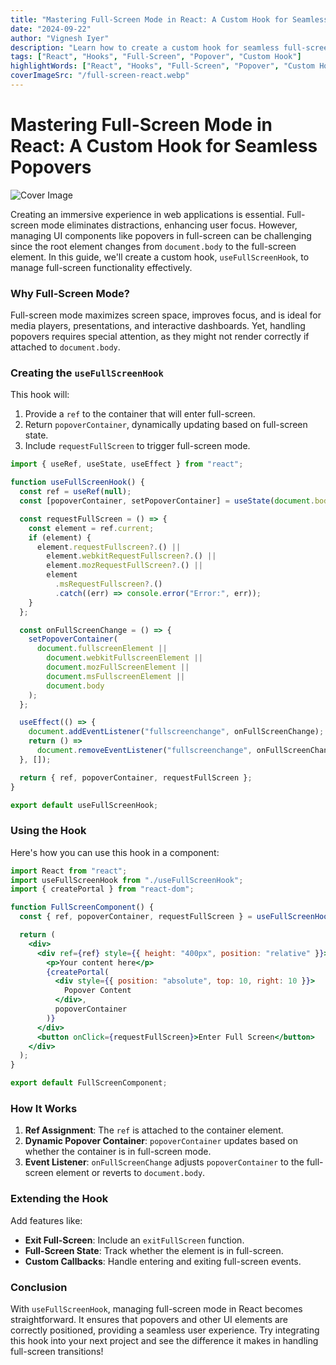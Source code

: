 ```yaml
---
title: "Mastering Full-Screen Mode in React: A Custom Hook for Seamless Popovers"
date: "2024-09-22"
author: "Vignesh Iyer"
description: "Learn how to create a custom hook for seamless full-screen mode in React using a popover."
tags: ["React", "Hooks", "Full-Screen", "Popover", "Custom Hook"]
highlightWords: ["React", "Hooks", "Full-Screen", "Popover", "Custom Hook"]
coverImageSrc: "/full-screen-react.webp"
---
```


# Mastering Full-Screen Mode in React: A Custom Hook for Seamless Popovers

![Cover Image](/full-screen-react.webp)

Creating an immersive experience in web applications is essential. Full-screen mode eliminates distractions, enhancing user focus. However, managing UI components like popovers in full-screen can be challenging since the root element changes from `document.body` to the full-screen element. In this guide, we'll create a custom hook, `useFullScreenHook`, to manage full-screen functionality effectively.

### **Why Full-Screen Mode?**

Full-screen mode maximizes screen space, improves focus, and is ideal for media players, presentations, and interactive dashboards. Yet, handling popovers requires special attention, as they might not render correctly if attached to `document.body`.

### **Creating the `useFullScreenHook`**

This hook will:

1. Provide a `ref` to the container that will enter full-screen.
2. Return `popoverContainer`, dynamically updating based on full-screen state.
3. Include `requestFullScreen` to trigger full-screen mode.

```jsx
import { useRef, useState, useEffect } from "react";

function useFullScreenHook() {
  const ref = useRef(null);
  const [popoverContainer, setPopoverContainer] = useState(document.body);

  const requestFullScreen = () => {
    const element = ref.current;
    if (element) {
      element.requestFullscreen?.() ||
        element.webkitRequestFullscreen?.() ||
        element.mozRequestFullScreen?.() ||
        element
          .msRequestFullscreen?.()
          .catch((err) => console.error("Error:", err));
    }
  };

  const onFullScreenChange = () => {
    setPopoverContainer(
      document.fullscreenElement ||
        document.webkitFullscreenElement ||
        document.mozFullScreenElement ||
        document.msFullscreenElement ||
        document.body
    );
  };

  useEffect(() => {
    document.addEventListener("fullscreenchange", onFullScreenChange);
    return () =>
      document.removeEventListener("fullscreenchange", onFullScreenChange);
  }, []);

  return { ref, popoverContainer, requestFullScreen };
}

export default useFullScreenHook;
```

### **Using the Hook**

Here's how you can use this hook in a component:

```jsx
import React from "react";
import useFullScreenHook from "./useFullScreenHook";
import { createPortal } from "react-dom";

function FullScreenComponent() {
  const { ref, popoverContainer, requestFullScreen } = useFullScreenHook();

  return (
    <div>
      <div ref={ref} style={{ height: "400px", position: "relative" }}>
        <p>Your content here</p>
        {createPortal(
          <div style={{ position: "absolute", top: 10, right: 10 }}>
            Popover Content
          </div>,
          popoverContainer
        )}
      </div>
      <button onClick={requestFullScreen}>Enter Full Screen</button>
    </div>
  );
}

export default FullScreenComponent;
```

### **How It Works**

1. **Ref Assignment**: The `ref` is attached to the container element.
2. **Dynamic Popover Container**: `popoverContainer` updates based on whether the container is in full-screen mode.
3. **Event Listener**: `onFullScreenChange` adjusts `popoverContainer` to the full-screen element or reverts to `document.body`.

### **Extending the Hook**

Add features like:

- **Exit Full-Screen**: Include an `exitFullScreen` function.
- **Full-Screen State**: Track whether the element is in full-screen.
- **Custom Callbacks**: Handle entering and exiting full-screen events.

### **Conclusion**

With `useFullScreenHook`, managing full-screen mode in React becomes straightforward. It ensures that popovers and other UI elements are correctly positioned, providing a seamless user experience. Try integrating this hook into your next project and see the difference it makes in handling full-screen transitions!